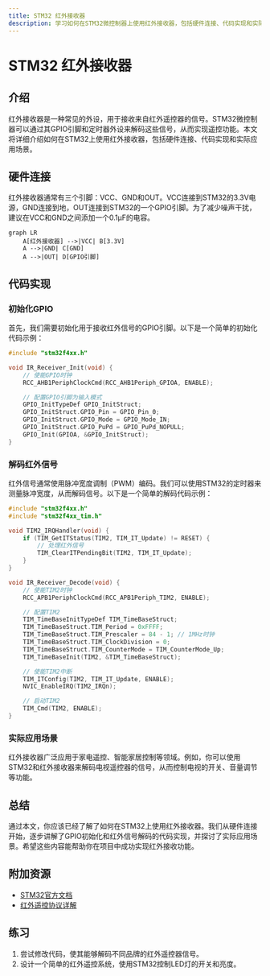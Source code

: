 ```yaml
---
title: STM32 红外接收器
description: 学习如何在STM32微控制器上使用红外接收器，包括硬件连接、代码实现和实际应用场景。
---
```


# STM32 红外接收器

## 介绍

红外接收器是一种常见的外设，用于接收来自红外遥控器的信号。STM32微控制器可以通过其GPIO引脚和定时器外设来解码这些信号，从而实现遥控功能。本文将详细介绍如何在STM32上使用红外接收器，包括硬件连接、代码实现和实际应用场景。

## 硬件连接

红外接收器通常有三个引脚：VCC、GND和OUT。VCC连接到STM32的3.3V电源，GND连接到地，OUT连接到STM32的一个GPIO引脚。为了减少噪声干扰，建议在VCC和GND之间添加一个0.1µF的电容。

```mermaid
graph LR
    A[红外接收器] -->|VCC| B[3.3V]
    A -->|GND| C[GND]
    A -->|OUT| D[GPIO引脚]
```

## 代码实现

### 初始化GPIO

首先，我们需要初始化用于接收红外信号的GPIO引脚。以下是一个简单的初始化代码示例：

```c
#include "stm32f4xx.h"

void IR_Receiver_Init(void) {
    // 使能GPIO时钟
    RCC_AHB1PeriphClockCmd(RCC_AHB1Periph_GPIOA, ENABLE);

    // 配置GPIO引脚为输入模式
    GPIO_InitTypeDef GPIO_InitStruct;
    GPIO_InitStruct.GPIO_Pin = GPIO_Pin_0;
    GPIO_InitStruct.GPIO_Mode = GPIO_Mode_IN;
    GPIO_InitStruct.GPIO_PuPd = GPIO_PuPd_NOPULL;
    GPIO_Init(GPIOA, &GPIO_InitStruct);
}
```

### 解码红外信号

红外信号通常使用脉冲宽度调制（PWM）编码。我们可以使用STM32的定时器来测量脉冲宽度，从而解码信号。以下是一个简单的解码代码示例：

```c
#include "stm32f4xx.h"
#include "stm32f4xx_tim.h"

void TIM2_IRQHandler(void) {
    if (TIM_GetITStatus(TIM2, TIM_IT_Update) != RESET) {
        // 处理红外信号
        TIM_ClearITPendingBit(TIM2, TIM_IT_Update);
    }
}

void IR_Receiver_Decode(void) {
    // 使能TIM2时钟
    RCC_APB1PeriphClockCmd(RCC_APB1Periph_TIM2, ENABLE);

    // 配置TIM2
    TIM_TimeBaseInitTypeDef TIM_TimeBaseStruct;
    TIM_TimeBaseStruct.TIM_Period = 0xFFFF;
    TIM_TimeBaseStruct.TIM_Prescaler = 84 - 1; // 1MHz时钟
    TIM_TimeBaseStruct.TIM_ClockDivision = 0;
    TIM_TimeBaseStruct.TIM_CounterMode = TIM_CounterMode_Up;
    TIM_TimeBaseInit(TIM2, &TIM_TimeBaseStruct);

    // 使能TIM2中断
    TIM_ITConfig(TIM2, TIM_IT_Update, ENABLE);
    NVIC_EnableIRQ(TIM2_IRQn);

    // 启动TIM2
    TIM_Cmd(TIM2, ENABLE);
}
```

### 实际应用场景

红外接收器广泛应用于家电遥控、智能家居控制等领域。例如，你可以使用STM32和红外接收器来解码电视遥控器的信号，从而控制电视的开关、音量调节等功能。

## 总结

通过本文，你应该已经了解了如何在STM32上使用红外接收器。我们从硬件连接开始，逐步讲解了GPIO初始化和红外信号解码的代码实现，并探讨了实际应用场景。希望这些内容能帮助你在项目中成功实现红外接收功能。

## 附加资源

- [STM32官方文档](https://www.st.com/en/microcontrollers-microprocessors/stm32-32-bit-arm-cortex-mcus.html)
- [红外遥控协议详解](https://www.sbprojects.net/knowledge/ir/)

## 练习

1. 尝试修改代码，使其能够解码不同品牌的红外遥控器信号。
2. 设计一个简单的红外遥控系统，使用STM32控制LED灯的开关和亮度。
